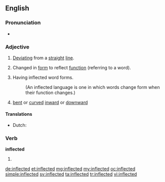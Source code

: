 ==English==

===Pronunciation===
*{{audio|en-us-inflected.ogg|Audio (US)}}

===Adjective===
{{en-adj}}

# [[deviate|Deviating]] from a [[straight]] [[line]]. 
# {{grammar}} Changed in [[form]] to reflect [[function]] (referring to a word).
# {{linguistics}} Having inflected word forms. 
#:(An inflected language is one in which words change form when their function changes.)
# {{botany}} [[bent]] or [[curved]] [[inward]] or [[downward]]

====Translations====
{{trans-top|(grammar)}}
* Dutch: {{t+|nl|verbogen}}
{{trans-mid}}
{{trans-bottom}}

===Verb===
'''inflected'''

# {{past of|[[inflect]]}}

[[de:inflected]]
[[et:inflected]]
[[mg:inflected]]
[[my:inflected]]
[[oc:inflected]]
[[simple:inflected]]
[[sv:inflected]]
[[ta:inflected]]
[[tr:inflected]]
[[vi:inflected]]
